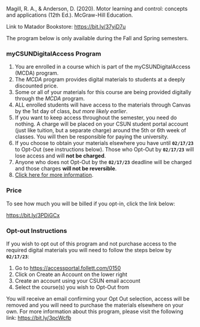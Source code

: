 Magill, R. A., & Anderson, D. (2020). Motor learning and control: concepts and applications (12th Ed.). McGraw-Hill Education.

Link to Matador Bookstore: <https://bit.ly/37yiD7u>

::: callout-note
The program below is only available during the Fall and Spring semesters.
:::

### myCSUNDigitalAccess Program {#sec-mycsundigitalaccess}

1.  You are enrolled in a course which is part of the myCSUNDigitalAccess (MCDA) program.
2.  The *MCDA* program provides digital materials to students at a deeply discounted price.
3.  Some or all of your materials for this course are being provided digitally through the *MCDA* program.
4.  ALL enrolled students will have access to the materials through Canvas by the 1st day of class, *but more likely earlier*.
5.  If you want to keep access throughout the semester, you need do nothing. A charge will be placed on your CSUN student portal account (just like tuition, but a separate charge) around the 5th or 6th week of classes. You will then be responsible for paying the university.
6.  If you choose to obtain your materials elsewhere you have until **`02/17/23`** to Opt-Out (see instructions below). Those who Opt-Out by **`02/17/23`** will lose access and will **not be charged**.
7.  Anyone who does not Opt-Out by the **`02/17/23`** deadline will be charged and those charges **will not be reversible**.
8.  [Click here for more information](https://bit.ly/3pcWcfb).

### Price

To see how much you will be billed if you opt-in, click the link below:

<https://bit.ly/3PDiGCx>

### Opt-out Instructions

If you wish to opt out of this program and not purchase access to the required digital materials you will need to follow the steps below by **`02/17/23`**:

1.  Go to <https://accessportal.follett.com/0150>
2.  Click on Create an Account on the lower right
3.  Create an account using your CSUN email account
4.  Select the course(s) you wish to Opt-Out from

::: callout-note
You will receive an email confirming your Opt Out selection, access will be removed and you will need to purchase the materials elsewhere on your own. For more information about this program, please visit the following link: <https://bit.ly/3pcWcfb>
:::

